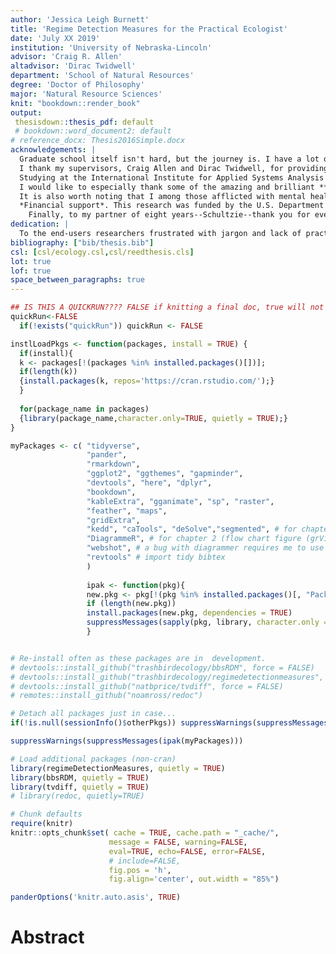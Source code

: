 ```yaml
---
author: 'Jessica Leigh Burnett'
title: 'Regime Detection Measures for the Practical Ecologist'
date: 'July XX 2019'
institution: 'University of Nebraska-Lincoln'
advisor: 'Craig R. Allen'
altadvisor: 'Dirac Twidwell'
department: 'School of Natural Resources'
degree: 'Doctor of Philosophy'
major: 'Natural Resource Sciences'
knit: "bookdown::render_book"
output: 
 thesisdown::thesis_pdf: default
 # bookdown::word_document2: default
# reference_docx: Thesis2016Simple.docx
acknowledgements: |
  Graduate school itself isn't hard, but the journey is. I have a lot of people and institutions to thank for their emotional, intellectual, financial, and other support. I wish to first highlight how **great it was to be a graduate student at this university and in the School of Natural Resources**. UNL has provided tremendous support at all levels of the university. Although I am not a fan of Nebraska's climate, I highly recommend this school to prospective students.
  I thank my supervisors, Craig Allen and Dirac Twidwell, for providing me with this amazing opportunity and for supporting my growth as an independent researcher. I thank my also committee members, Craig Allen, David Angeler, John De Long, Dirac Twidwell, and Drew Tyre for their support and advisement, but especially for their comprehensive examination--I found this process transformative (albeit very stress-inducing). I  parrticularly thank Dirac for his examination questions---I never knew how much I didn't know until I studied your recommendations. I also thank Craig and Dirac for supporting my efforts to study and conduct research in Austria. 
  Studying at the International Institute for Applied Systems Analysis was an amazing opportunity! I thank Brian Fath and Elena Rovenskaya for their advisement, members of the Applied Systems Analysis research group for their feedback on my research, and to the postdocs and YSSPers. I owe thanks to Craig Allen and Kevin Pope for entertaining my many hours of discussion (interrogation?) regarding federal employment.
  I would like to especially thank some of the amazing and brilliant **female scientists** in my life for their encouragement: Jane Anderson, Karen Bailey, Hannah Birge, Mary Bomberger Brown, Tori Donovan, Brittany Dueker, Allie Schiltmeyer, Katie Sieving, Erica Stuber,  Becky Wilcox, Carissa Wonkka, and Lyndsie Wszola. I thank these women and others for their contributions to my professional development: David Angeler, Christie Bahlai, Mary Bomberger Brown, John Carroll, Jenny Dauer, John DeLong, Tarsha Eason, Brian Fath, Ahjond Garmestani, Chris Lepczyk, Frank La Sorte, Chai Molina, Zac Warren, Hao Ye. I also thank fellow graduate students with whom I forged long-lived personal and professional relationships: Hannah Birge, Tori Donovan, Caleb Roberts, Allie Schiltmeyer, and Lyndsie Wszola.
  It is also worth noting that I among those afflicted with mental health "disorders". I am first grafteful to one friend (H) who unknowingly destigmatized mental health in my mind and without whom I may have never sought treatment. I also applaud fellow students and faculty in SNR and UNL who have been active in promoting positive mental health. I am forever  indebtted to my general practitioner and mental health advocate, Terry Thomas M.A., M.S.N., A.P.R.N.
  *Financial support*. This research was funded by the U.S. Department of Defense’s Strategic Environmental Research and Development Program (SERDP project ID: RC-2510). The University of Nebraska-Lincoln (UNL) has been highy supportive in my doctoral studies and reserach. I am grateful for the generous of donors to the University of Nebraska Foundation, which provided me with two prestigious supplemental fellowships: Fling and Othmer. I also thank the Nelson Family (Nelson Memorial Fellowship, UNL) for supporting my domestic and international travel to conferences and workshops, and the Institute of Agriculture and Natural Resources, who funded large portions of my academic and research-related travel. I thank the School of Natural Resources for their financial support in my conference travel. The U.S. National Academy of Sciences generously funded part of my travel to the International Institute for Applied Systems Analysis (IIASA). This financial support provided me not only with invaluabe opportunities to attend and present at national and international conferences and workshops, conduct research abroad, and network--this funding alleviated some financial pressures associated with graduate school which allowed a more refined focus on my dissertation research. The opportunities and experiences provided to me by each funding source were amazing, thank you.
    Finally, to my partner of eight years--Schultzie--thank you for everything. Just kidding, thank you, Nat Price, you are amazing.
dedication: | 
  To the end-users researchers frustrated with jargon and lack of practical utility of ecological models and metrics. And to Mike Moulton, without whose support and encouragement many years ago two advanced degrees would likely not have been possible.
bibliography: ["bib/thesis.bib"]
csl: [csl/ecology.csl,csl/reedthesis.cls]
lot: true
lof: true
space_between_paragraphs: true
---
```

```r
## IS THIS A QUICKRUN???? FALSE if knitting a final doc, true will not knit all simulations becaues time expensive
quickRun<-FALSE
  if(!exists("quickRun")) quickRun <- FALSE

instlLoadPkgs <- function(packages, install = TRUE) {
  if(install){
  k <- packages[!(packages %in% installed.packages()[])];
  if(length(k))
  {install.packages(k, repos='https://cran.rstudio.com/');}
  }
  
  for(package_name in packages)
  {library(package_name,character.only=TRUE, quietly = TRUE);}
}

myPackages <- c( "tidyverse",
                 "pander",
                 "rmarkdown",
                 "ggplot2", "ggthemes", "gapminder",
                 "devtools", "here", "dplyr",
                 "bookdown",
                 "kableExtra", "gganimate", "sp", "raster",
                 "feather", "maps",
                 "gridExtra",
                 "kedd", "caTools", "deSolve","segmented", # for chapter 3
                 "DiagrammeR", # for chapter 2 (flow chart figure (grViz))
                 "webshot", # a bug with diagrammer requires me to use this when printing to .pdf
                 "revtools" # import tidy bibtex
                 )
                 
                 ipak <- function(pkg){
                 new.pkg <- pkg[!(pkg %in% installed.packages()[, "Package"])]
                 if (length(new.pkg))
                 install.packages(new.pkg, dependencies = TRUE)
                 suppressMessages(sapply(pkg, library, character.only = TRUE))
                 }


# Re-install often as these packages are in  development.
# devtools::install_github("trashbirdecology/bbsRDM", force = FALSE)
# devtools::install_github("trashbirdecology/regimedetectionmeasures", force = FALSE)
# devtools::install_github("natbprice/tvdiff", force = FALSE)
# remotes::install_github("noamross/redoc")

```
```r
# Detach all packages just in case...
if(!is.null(sessionInfo()$otherPkgs)) suppressWarnings(suppressMessages(lapply(paste('package:', names(sessionInfo()$otherPkgs),sep=""), detach,character.only=TRUE,unload=TRUE)))

suppressWarnings(suppressMessages(ipak(myPackages)))

# Load additional packages (non-cran)
library(regimeDetectionMeasures, quietly = TRUE) 
library(bbsRDM, quietly = TRUE)
library(tvdiff, quietly = TRUE)
# library(redoc, quietly=TRUE)
```
```r
# Chunk defaults
require(knitr)
knitr::opts_chunk$set( cache = TRUE, cache.path = "_cache/",
                      message = FALSE, warning=FALSE,
                      eval=TRUE, echo=FALSE, error=FALSE,
                      # include=FALSE, 
                      fig.pos = 'h',
                      fig.align='center', out.width = "85%")
```
```r
panderOptions('knitr.auto.asis', TRUE)
```

# Abstract {.unnumbered}

<!-- Do not remove the line with the  '.unnumbered' -->
<!-- There is something buggy about it, when I remove it shit goes bananas.  -->
<!-- Need to figure out how to fix because it inserts like two blank pages! -->

